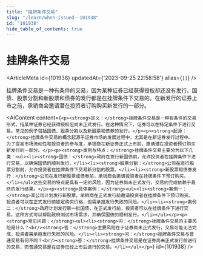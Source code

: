 ```yaml
---
title: "挂牌条件交易"
slug: "/learn/when-issued--101938"
id: "101938"
hide_table_of_contents: true
---
```



# 挂牌条件交易

<ArticleMeta id={101938} updatedAt={'2023-09-25 22:58:58'} alias={`[]`} />
<div className='border-solid border-b border-t-0 my-4 border-[var(--ifm-color-gray-300)]' />

挂牌条件交易是一种有条件的交易，因为某种证券已经获得授权却还没有发行。国债、股票分割和新股票和债券的发行都是在挂牌条件下交易的。在新发行的证券上市之前，承销商会邀请潜在投资者订购购买新发行的一部分。

<AIContent content={`<p><strong>定义：</strong>挂牌条件交易是一种有条件的交易形式，指某种证券已经获得授权但尚未正式发行。在这种情况下，证券可以在特定条件下进行交易。常见的例子包括国债、股票分割以及新股票和债券的发行。</p><p><strong>起源：</strong>挂牌条件交易的概念起源于证券市场的发展过程中，尤其是在新证券发行过程中。为了提高市场流动性和投资者的参与度，承销商在新证券正式上市前，邀请潜在投资者预订购买新发行的一部分。</p><p><strong>类别与特点：</strong>挂牌条件交易主要分为以下几类：<ul><li><strong>国债：</strong>政府在发行新国债前，允许投资者在挂牌条件下进行交易，以确保国债的顺利发行。</li><li><strong>股票分割：</strong>公司在进行股票分割前，允许投资者在挂牌条件下交易新分割的股票。</li><li><strong>新股票和债券发行：</strong>公司在发行新股票或债券前，承销商会邀请投资者在挂牌条件下预订购买。</li></ul>这些交易的特点是具有一定的风险，因为证券尚未正式发行，交易的完成依赖于最终的发行结果。</p><p><strong>具体案例：</strong><ul><li><strong>案例一：</strong>某公司计划发行新股票，承销商在正式发行前邀请投资者在挂牌条件下预订购买。投资者可以在正式发行前锁定购买价格，但需承担发行失败的风险。</li><li><strong>案例二：</strong>政府计划发行新一批国债，在正式发行前，投资者可以在挂牌条件下进行交易。这种方式可以帮助政府测试市场需求，并确保国债的顺利发行。</li></ul></p><p><strong>常见问题：</strong><ul><li><strong>问：</strong>挂牌条件交易的主要风险是什么？<br/><strong>答：</strong>主要风险在于证券尚未正式发行，交易可能无法完成，投资者需承担发行失败的风险。</li><li><strong>问：</strong>挂牌条件交易与普通交易有何不同？<br/><strong>答：</strong>挂牌条件交易是在证券尚未正式发行前进行的交易，而普通交易是在证券已经上市后进行的交易。</li></ul></p>`} id={101938} />
